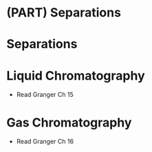 # (PART) Separations {-}

# Separations {#separations}

<!-- ### Vocabulary -->

# Liquid Chromatography

- Read Granger Ch 15

# Gas Chromatography

- Read Granger Ch 16
